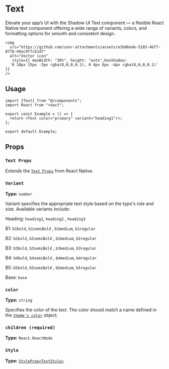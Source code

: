 
# Text

Elevate your app’s UI with the Shadow UI Text component — a flexible React Native text component offering a wide range of variants, colors, and formatting options for smooth and consistent design.


    <img
      src="https://github.com/user-attachments/assets/e1b06ede-5183-4bf7-877b-94ac9f7cb1d7"
      alt="Vector icon"
       style={{ maxWidth: "30%", height: "auto",boxShadow:
      '0 10px 15px -3px rgba(0,0,0,0.1), 0 4px 6px -4px rgba(0,0,0,0.1)' }}
    />


## Usage

```tsx
import {Text} from "@/components";
import React from "react";

export const Example = () => {
  return <Text color="primary" variant="heading1"/>;
};

export default Example;
```

## Props

### `Text Props`

Extends the [`Text Props`](https://reactnative.dev/docs/text#props) from React Native.

### `Variant`

**Type:** `number`

Variant specifies the appropriate text style based on the type's role and size. Available variants include:

Heading: `heading1`, `heading2` , `heading3`

B1: `b1bold`, `b1semiBold` , `b1medium`, `b1regular`

B2: `b2bold`, `b2semiBold` , `b2medium`, `b2regular`

B3: `b3bold`, `b3semiBold` , `b3medium`, `b3regular`

B4: `b4bold`, `b4semiBold` , `b4medium`, `b4regular`

B5: `b5bold`, `b5semiBold` , `b5medium`, `b5regular`

Base: `base`

### `color`

**Type:** `string`

Specifies the color of the text. The color should match a name defined in the [`theme's color`](https://github.com/IbrahimXplorer/shadow-ui/blob/main/src/theme/colors.ts) object.

### `children (required)`

**Type:** `React.ReactNode`

### `Style`

**Type:** [`StyleProp<TextStyle>`](https://reactnative.dev/docs/text-style-props)

